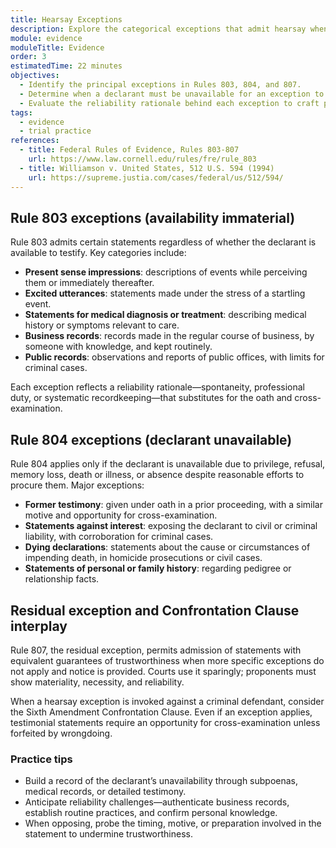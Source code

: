 ```yaml
---
title: Hearsay Exceptions
description: Explore the categorical exceptions that admit hearsay when circumstances guarantee reliability.
module: evidence
moduleTitle: Evidence
order: 3
estimatedTime: 22 minutes
objectives:
  - Identify the principal exceptions in Rules 803, 804, and 807.
  - Determine when a declarant must be unavailable for an exception to apply.
  - Evaluate the reliability rationale behind each exception to craft persuasive arguments.
tags:
  - evidence
  - trial practice
references:
  - title: Federal Rules of Evidence, Rules 803-807
    url: https://www.law.cornell.edu/rules/fre/rule_803
  - title: Williamson v. United States, 512 U.S. 594 (1994)
    url: https://supreme.justia.com/cases/federal/us/512/594/
---
```

## Rule 803 exceptions (availability immaterial)

Rule 803 admits certain statements regardless of whether the declarant is available to testify. Key categories include:

- **Present sense impressions**: descriptions of events while perceiving them or immediately thereafter.
- **Excited utterances**: statements made under the stress of a startling event.
- **Statements for medical diagnosis or treatment**: describing medical history or symptoms relevant to care.
- **Business records**: records made in the regular course of business, by someone with knowledge, and kept routinely.
- **Public records**: observations and reports of public offices, with limits for criminal cases.

Each exception reflects a reliability rationale—spontaneity, professional duty, or systematic recordkeeping—that substitutes for
the oath and cross-examination.

## Rule 804 exceptions (declarant unavailable)

Rule 804 applies only if the declarant is unavailable due to privilege, refusal, memory loss, death or illness, or absence despite
reasonable efforts to procure them. Major exceptions:

- **Former testimony**: given under oath in a prior proceeding, with a similar motive and opportunity for cross-examination.
- **Statements against interest**: exposing the declarant to civil or criminal liability, with corroboration for criminal cases.
- **Dying declarations**: statements about the cause or circumstances of impending death, in homicide prosecutions or civil cases.
- **Statements of personal or family history**: regarding pedigree or relationship facts.

## Residual exception and Confrontation Clause interplay

Rule 807, the residual exception, permits admission of statements with equivalent guarantees of trustworthiness when more specific
exceptions do not apply and notice is provided. Courts use it sparingly; proponents must show materiality, necessity, and
reliability.

When a hearsay exception is invoked against a criminal defendant, consider the Sixth Amendment Confrontation Clause. Even if an
exception applies, testimonial statements require an opportunity for cross-examination unless forfeited by wrongdoing.

### Practice tips

- Build a record of the declarant’s unavailability through subpoenas, medical records, or detailed testimony.
- Anticipate reliability challenges—authenticate business records, establish routine practices, and confirm personal knowledge.
- When opposing, probe the timing, motive, or preparation involved in the statement to undermine trustworthiness.
